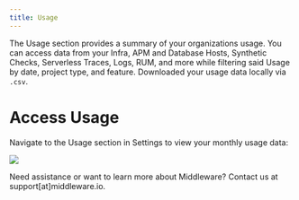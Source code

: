 ```yaml
---
title: Usage
---
```


The Usage section provides a summary of your organizations usage. You can access data from your Infra, APM and Database Hosts, Synthetic Checks, Serverless Traces, Logs, RUM, and more while filtering said Usage by date, project type, and feature. Downloaded your usage data locally via `.csv`.

# Access Usage

Navigate to the Usage section in Settings to view your monthly usage data:

![](https://lh7-us.googleusercontent.com/ySx3RWcJKHAWZHFTFK8Krl1xylwIDVvLh7HwAsnM9h5FJIrpsxcb8NXvMfsN7HLr_fMR6039vzR0-gZNkidg7O7hpjKFSsFebQ--7sTIajCLXzLsv9cxZLyPAfovMU3Qnce6lNi0slmxpA_2kWMJmBw)

<Note> Need assistance or want to learn more about Middleware? Contact us at support[at]middleware.io. </Note>